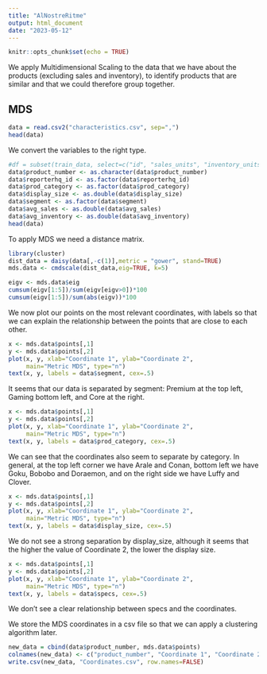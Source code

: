 ```yaml
---
title: "AlNostreRitme"
output: html_document
date: "2023-05-12"
---
```


```r
knitr::opts_chunk$set(echo = TRUE)
```

We apply Multidimensional Scaling to the data that we have about the products (excluding sales and inventory), to identify products that are similar and that we could therefore group together.

## MDS

```r
data = read.csv2("characteristics.csv", sep=",")
head(data)
```

We convert the variables to the right type.
```r
#df = subset(train_data, select=c("id", "sales_units", "inventory_units"))
data$product_number <- as.character(data$product_number)
data$reporterhq_id <- as.factor(data$reporterhq_id)
data$prod_category <- as.factor(data$prod_category)
data$display_size <- as.double(data$display_size)
data$segment <- as.factor(data$segment)
data$avg_sales <- as.double(data$avg_sales)
data$avg_inventory <- as.double(data$avg_inventory)
head(data)
```

To apply MDS we need a distance matrix.
```r
library(cluster)
dist_data = daisy(data[,-c(1)],metric = "gower", stand=TRUE)
mds.data <- cmdscale(dist_data,eig=TRUE, k=5)
```


```r
eigv <- mds.data$eig
cumsum(eigv[1:5])/sum(eigv[eigv>0])*100
cumsum(eigv[1:5])/sum(abs(eigv))*100
```

We now plot our points on the most relevant coordinates, with labels so that we can explain the relationship between the points that are close to each other.
```r
x <- mds.data$points[,1]
y <- mds.data$points[,2]
plot(x, y, xlab="Coordinate 1", ylab="Coordinate 2",
     main="Metric MDS", type="n")
text(x, y, labels = data$segment, cex=.5)
```
It seems that our data is separated by segment: Premium at the top left, Gaming bottom left, and Core at the right.

```r

x <- mds.data$points[,1]
y <- mds.data$points[,2]
plot(x, y, xlab="Coordinate 1", ylab="Coordinate 2",
     main="Metric MDS", type="n")
text(x, y, labels = data$prod_category, cex=.5)
```
We can see that the coordinates also seem to separate by category. In general, at the top left corner we have Arale and Conan, bottom left we have Goku, Bobobo and Doraemon, and on the right side we have Luffy and Clover.

```r
x <- mds.data$points[,1]
y <- mds.data$points[,2]
plot(x, y, xlab="Coordinate 1", ylab="Coordinate 2",
     main="Metric MDS", type="n")
text(x, y, labels = data$display_size, cex=.5)
```
We do not see a strong separation by display_size, although it seems that the higher the value of Coordinate 2, the lower the display size.

```r
x <- mds.data$points[,1]
y <- mds.data$points[,2]
plot(x, y, xlab="Coordinate 1", ylab="Coordinate 2",
     main="Metric MDS", type="n")
text(x, y, labels = data$specs, cex=.5)
```
We don't see a clear relationship between specs and the coordinates.

We store the MDS coordinates in a csv file so that we can apply a clustering algorithm later.
```r
new_data = cbind(data$product_number, mds.data$points)
colnames(new_data) <- c("product_number", "Coordinate 1", "Coordinate 2", "Coordinate 3", "Coordinate 4", "Coordinate 5")
write.csv(new_data, "Coordinates.csv", row.names=FALSE)
```

